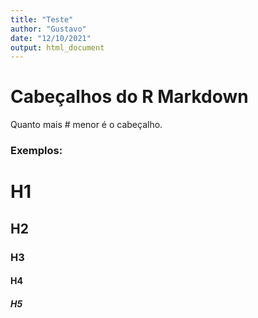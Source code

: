 ---
title: "Teste"
author: "Gustavo"
date: "12/10/2021"
output: html_document
---

# Cabeçalhos do R Markdown
Quanto mais # menor é o cabeçalho.

### Exemplos:

# H1
## H2
### H3
#### H4
##### H5

